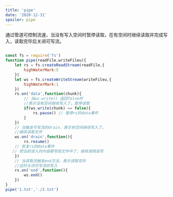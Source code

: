 ```yaml
---
title: 'pipe'
date: '2020-12-31'
spoiler: pipe
---
```






<P>

通过管道可控制流速，当没有写入空间时暂停读取，在有空间时继续读取并完成写入，读取完毕后关闭可写流。

</P>


<P style={{background:'#FDB99B'}}>

```js

const fs = require('fs')
function pipe(readFile,writeFileu){
    let rs = fs.createReadStream(readFile,{
        highWaterMark:5
    })
    let ws = fs.createWriteStream(writeFileu,{
        highWaterMark:1
    })
    rs.on('data',function(chunk){
        // 当ws.write() 返回false时
        //表示没有空间继续写入了，暂停读取
        if(ws.write(chunk) == false){
            rs.pause() // 暂停rs的data事件
        }
    })
    // 当触发可写流的drain，表示有空间继续写入了，
    //继续读取文件
    ws.on('drain',function(){
        rs.resume() 
    // 恢复rs的data事件    
   // 把当前读入的内容都写到文件中了，继续调用读写
    })
    // 当读取流触发end方法，表示读取完毕
    //这时关闭可写流的写入
    rs.on('end',function(){
        ws.end()
    })
}
pipe('1.txt','./2.txt')



```

</P>

